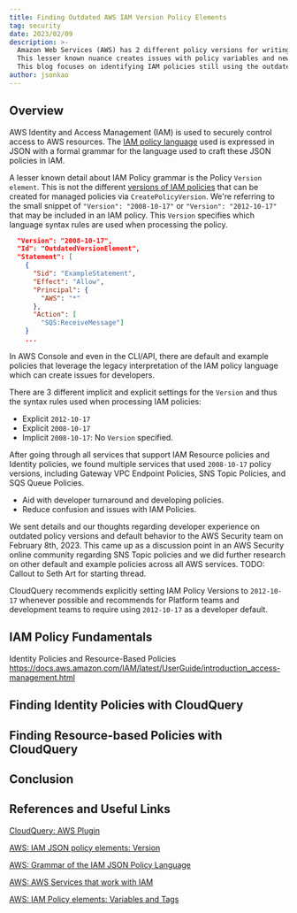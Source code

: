 ```yaml
---
title: Finding Outdated AWS IAM Version Policy Elements
tag: security
date: 2023/02/09
description: >-
  Amazon Web Services (AWS) has 2 different policy versions for writing JSON IAM policies.  
  This lesser known nuance creates issues with policy variables and newer features. 
  This blog focuses on identifying IAM policies still using the outdated IAM language version.
author: jsonkao
---
```



<BlogHeader/>

## Overview

AWS Identity and Access Management (IAM) is used to securely control access to AWS resources.  The 
[IAM policy language](https://docs.aws.amazon.com/IAM/latest/UserGuide/reference_policies.html) used 
is expressed in JSON with a formal grammar for the language used to craft these JSON policies in IAM.

A lesser known detail about IAM Policy grammar is the Policy `Version element`.  This is not the different 
[versions of IAM policies](https://docs.aws.amazon.com/IAM/latest/UserGuide/access_policies_managed-versioning.html) 
that can be created for managed policies via `CreatePolicyVersion`.  We're referring to the small snippet of `"Version": "2008-10-17"`
or `"Version": "2012-10-17"` that may be included in an IAM policy.  This `Version` specifies which language
syntax rules are used when processing the policy.

```json copy
  "Version": "2008-10-17",
  "Id": "OutdatedVersionElement",
  "Statement": [
    {
      "Sid": "ExampleStatement",
      "Effect": "Allow",
      "Principal": {
        "AWS": "*"
      },
      "Action": [
        "SQS:ReceiveMessage"]
    }
    ...
```

In AWS Console and even in the CLI/API, there are default and example policies that leverage the 
legacy interpretation of the IAM policy language which can create issues for developers.  

There are 3 different implicit and explicit settings for the `Version` and thus the syntax rules used when processing IAM policies:
* Explicit `2012-10-17`
* Explicit `2008-10-17`
* Implicit `2008-10-17`: No `Version` specified.

After going through all services that support IAM Resource policies and Identity policies, we found multiple services that used `2008-10-17` policy versions, including Gateway VPC Endpoint Policies, 
SNS Topic Policies, and SQS Queue Policies.

* Aid with developer turnaround and developing policies.
* Reduce confusion and issues with IAM Policies.

We sent details and our thoughts regarding developer experience on outdated policy 
versions and default behavior to the AWS Security team on February 8th, 2023.  This came up as a 
discussion point in an AWS Security online community regarding SNS Topic policies and we did further research
on other default and example policies across all AWS services.  TODO: Callout to Seth Art for starting thread.

CloudQuery recommends explicitly setting IAM Policy Versions to `2012-10-17` whenever possible
and recommends for Platform teams and development teams to require using `2012-10-17` as a developer
default.

## IAM Policy Fundamentals

Identity Policies and Resource-Based Policies
https://docs.aws.amazon.com/IAM/latest/UserGuide/introduction_access-management.html

## Finding Identity Policies with CloudQuery

## Finding Resource-based Policies with CloudQuery

## Conclusion

## References and Useful Links

[CloudQuery: AWS Plugin](https://www.cloudquery.io/docs/plugins/sources/aws/overview)

[AWS: IAM JSON policy elements: Version](https://docs.aws.amazon.com/IAM/latest/UserGuide/reference_policies_elements_version.html)

[AWS: Grammar of the IAM JSON Policy Language](https://docs.aws.amazon.com/IAM/latest/UserGuide/reference_policies_grammar.html)

[AWS: AWS Services that work with IAM](https://docs.aws.amazon.com/IAM/latest/UserGuide/reference_aws-services-that-work-with-iam.html)

[AWS: IAM Policy elements: Variables and Tags](https://docs.aws.amazon.com/IAM/latest/UserGuide/reference_policies_variables.html)